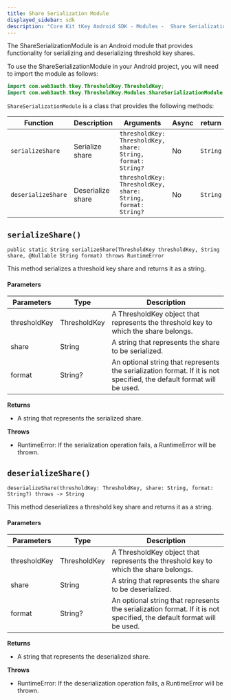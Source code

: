 ```yaml
---
title: Share Serialization Module
displayed_sidebar: sdk
description: "Core Kit tKey Android SDK - Modules -  Share Serialization | Documentation - Web3Auth"
---
```


The ShareSerializationModule is an Android module that provides functionality for serializing and deserializing threshold key shares.

To use the ShareSerializationModule in your Android project, you will need to import the module as follows:

```java
import com.web3auth.tkey.ThresholdKey.ThresholdKey;
import com.web3auth.tkey.ThresholdKey.Modules.ShareSerializationModule;
```

`ShareSerializationModule` is a class that provides the following methods:

| Function           | Description       | Arguments                                                    | Async | return   |
| ------------------ | ----------------- | ------------------------------------------------------------ | ----- | -------- |
| `serializeShare`   | Serialize share   | `thresholdKey: ThresholdKey, share: String, format: String?` | No    | `String` |
| `deserializeShare` | Deserialize share | `thresholdKey: ThresholdKey, share: String, format: String?` | No    | `String` |

## `serializeShare()`

`public static String serializeShare(ThresholdKey thresholdKey, String share, @Nullable String format) throws RuntimeError`

This method serializes a threshold key share and returns it as a string.

#### Parameters

| Parameters   | Type         | Description                                                                                                           |
| ------------ | ------------ | --------------------------------------------------------------------------------------------------------------------- |
| thresholdKey | ThresholdKey | A ThresholdKey object that represents the threshold key to which the share belongs.                                   |
| share        | String       | A string that represents the share to be serialized.                                                                  |
| format       | String?      | An optional string that represents the serialization format. If it is not specified, the default format will be used. |

**Returns**

- A string that represents the serialized share.

**Throws**

- RuntimeError: If the serialization operation fails, a RuntimeError will be thrown.

## `deserializeShare()`

`deserializeShare(thresholdKey: ThresholdKey, share: String, format: String?) throws -> String`

This method deserializes a threshold key share and returns it as a string.

#### Parameters

| Parameters   | Type         | Description                                                                                                           |
| ------------ | ------------ | --------------------------------------------------------------------------------------------------------------------- |
| thresholdKey | ThresholdKey | A ThresholdKey object that represents the threshold key to which the share belongs.                                   |
| share        | String       | A string that represents the share to be deserialized.                                                                |
| format       | String?      | An optional string that represents the serialization format. If it is not specified, the default format will be used. |

**Returns**

- A string that represents the deserialized share.

**Throws**

- RuntimeError: If the deserialization operation fails, a RuntimeError will be thrown.
